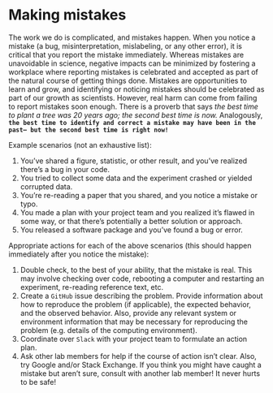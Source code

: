 # Making mistakes {.unnumbered}

The work we do is complicated, and mistakes happen. When you notice a mistake (a bug, misinterpretation, mislabeling, or any other error), it is critical that you report the mistake immediately. Whereas mistakes are unavoidable in science, negative impacts can be minimized by fostering a workplace where reporting mistakes is celebrated and accepted as part of the natural course of getting things done. Mistakes are opportunities to learn and grow, and identifying or noticing mistakes should be celebrated as part of our growth as scientists. However, real harm can come from failing to report mistakes soon enough. There is a proverb that says *the best time to plant a tree was 20 years ago; the second best time is now.* Analogously, **`the best time to identify and correct a mistake may have been in the past– but the second best time is right now!`**

Example scenarios (not an exhaustive list):

1. You’ve shared a figure, statistic, or other result, and you’ve realized there’s a bug in your code.
2. You tried to collect some data and the experiment crashed or yielded corrupted data.
3. You’re re-reading a paper that you shared, and you notice a mistake or typo.
4. You made a plan with your project team and you realized it’s flawed in some way, or that there’s potentially a better solution or approach.
5. You released a software package and you’ve found a bug or error.

Appropriate actions for each of the above scenarios (this should happen immediately after you notice the mistake):

1. Double check, to the best of your ability, that the mistake is real. This may involve checking over code, rebooting a computer and restarting an experiment, re-reading reference text, etc.
2. Create a `GitHub` issue describing the problem. Provide information about how to reproduce the problem (if applicable), the expected behavior, and the observed behavior. Also, provide any relevant system or environment information that may be necessary for reproducing the problem (e.g. details of the computing environment).
3. Coordinate over `Slack` with your project team to formulate an action plan.
4. Ask other lab members for help if the course of action isn’t clear. Also, try Google and/or Stack Exchange.
If you think you might have caught a mistake but aren’t sure, consult with another lab member! It never hurts to be safe!